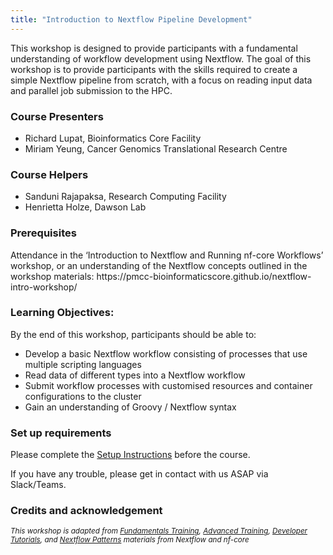```yaml
---
title: "Introduction to Nextflow Pipeline Development"
---
```


This workshop is designed to provide participants with a fundamental understanding of workflow development using Nextflow. The goal of this workshop is to provide participants with the skills required to create a simple Nextflow pipeline from scratch, with a focus on reading input data and parallel job submission to the HPC. 


### Course Presenters

- Richard Lupat, Bioinformatics Core Facility
- Miriam Yeung, Cancer Genomics Translational Research Centre

### Course Helpers

- Sanduni Rajapaksa, Research Computing Facility
- Henrietta Holze, Dawson Lab

### Prerequisites

Attendance in the 'Introduction to Nextflow and Running nf-core Workflows' workshop, or an understanding of the Nextflow concepts outlined in the workshop materials: https://pmcc-bioinformaticscore.github.io/nextflow-intro-workshop/

### Learning Objectives:
By the end of this workshop, participants should be able to:

- Develop a basic Nextflow workflow consisting of processes that use multiple scripting languages
- Read data of different types into a Nextflow workflow
- Submit workflow processes with customised resources and container configurations to the cluster
- Gain an understanding of Groovy / Nextflow syntax


### Set up requirements
Please complete the [Setup Instructions](./workshops/00_setup.html) before the course.

If you have any trouble, please get in contact with us ASAP via Slack/Teams.


### Credits and acknowledgement

^*This workshop is adapted from [Fundamentals Training](https://training.nextflow.io/basic_training/), [Advanced Training](https://training.nextflow.io/advanced/), [Developer Tutorials](https://nf-co.re/docs/contributing/tutorials/creating_with_nf_core#creating-a-pipeline), and [Nextflow Patterns](https://nextflow-io.github.io/patterns/) materials from Nextflow and nf-core*^